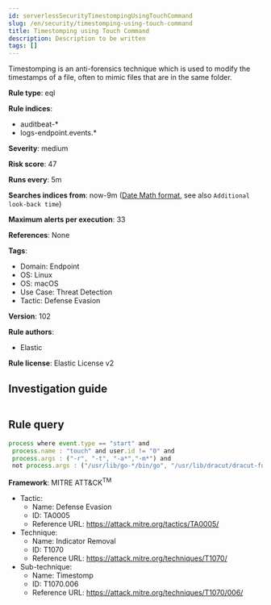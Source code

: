 ```yaml
---
id: serverlessSecurityTimestompingUsingTouchCommand
slug: /en/security/timestomping-using-touch-command
title: Timestomping using Touch Command
description: Description to be written
tags: []
---
```


<div id="timestomping-using-touch-command"></div>

Timestomping is an anti-forensics technique which is used to modify the timestamps of a file, often to mimic files that are in the same folder.

**Rule type**: eql

**Rule indices**: 

* auditbeat-*
* logs-endpoint.events.*

**Severity**: medium

**Risk score**: 47

**Runs every**: 5m

**Searches indices from**: now-9m ([Date Math format](((ref))/common-options.html#date-math), see also <DocLink id="serverlessSecurityRulesUiCreate" section="set-the-rules-schedule">`Additional look-back time`</DocLink>)

**Maximum alerts per execution**: 33

**References**: None

**Tags**: 

* Domain: Endpoint
* OS: Linux
* OS: macOS
* Use Case: Threat Detection
* Tactic: Defense Evasion

**Version**: 102

**Rule authors**: 

* Elastic

**Rule license**: Elastic License v2

## Investigation guide

```markdown

```

## Rule query

```js
process where event.type == "start" and
 process.name : "touch" and user.id != "0" and
 process.args : ("-r", "-t", "-a*","-m*") and
 not process.args : ("/usr/lib/go-*/bin/go", "/usr/lib/dracut/dracut-functions.sh", "/tmp/KSInstallAction.*/m/.patch/*")

```

**Framework**: MITRE ATT&CK<sup>TM</sup>

* Tactic:
    * Name: Defense Evasion
    * ID: TA0005
    * Reference URL: https://attack.mitre.org/tactics/TA0005/
* Technique:
    * Name: Indicator Removal
    * ID: T1070
    * Reference URL: https://attack.mitre.org/techniques/T1070/
* Sub-technique:
    * Name: Timestomp
    * ID: T1070.006
    * Reference URL: https://attack.mitre.org/techniques/T1070/006/


